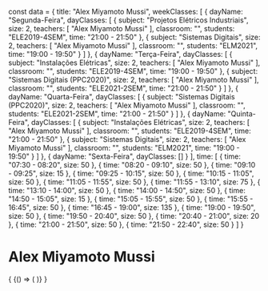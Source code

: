 const data = {
  title: "Alex Miyamoto Mussi",
  weekClasses: [
    {
      dayName: "Segunda-Feira",
      dayClasses: [
        {
          subject: "Projetos Elétricos Industriais",
          size: 2,
          teachers: [
            "Alex Miyamoto Mussi"
          ],
          classroom: "",
          students: "ELE2019-4SEM",
          time: "21:00 - 21:50"
        },
        {
          subject: "Sistemas Digitais",
          size: 2,
          teachers: [
            "Alex Miyamoto Mussi"
          ],
          classroom: "",
          students: "ELM2021",
          time: "19:00 - 19:50"
        }
      ]
    },
    {
      dayName: "Terça-Feira",
      dayClasses: [
        {
          subject: "Instalações Elétricas",
          size: 2,
          teachers: [
            "Alex Miyamoto Mussi"
          ],
          classroom: "",
          students: "ELE2019-4SEM",
          time: "19:00 - 19:50"
        },
        {
          subject: "Sistemas Digitais (PPC2020)",
          size: 2,
          teachers: [
            "Alex Miyamoto Mussi"
          ],
          classroom: "",
          students: "ELE2021-2SEM",
          time: "21:00 - 21:50"
        }
      ]
    },
    {
      dayName: "Quarta-Feira",
      dayClasses: [
        {
          subject: "Sistemas Digitais (PPC2020)",
          size: 2,
          teachers: [
            "Alex Miyamoto Mussi"
          ],
          classroom: "",
          students: "ELE2021-2SEM",
          time: "21:00 - 21:50"
        }
      ]
    },
    {
      dayName: "Quinta-Feira",
      dayClasses: [
        {
          subject: "Instalações Elétricas",
          size: 2,
          teachers: [
            "Alex Miyamoto Mussi"
          ],
          classroom: "",
          students: "ELE2019-4SEM",
          time: "21:00 - 21:50"
        },
        {
          subject: "Sistemas Digitais",
          size: 2,
          teachers: [
            "Alex Miyamoto Mussi"
          ],
          classroom: "",
          students: "ELM2021",
          time: "19:00 - 19:50"
        }
      ]
    },
    {
      dayName: "Sexta-Feira",
      dayClasses: []
    }
  ],
  time: [
    {
      time: "07:30 - 08:20",
      size: 50
    },
    {
      time: "08:20 - 09:10",
      size: 50
    },
    {
      time: "09:10 - 09:25",
      size: 15
    },
    {
      time: "09:25 - 10:15",
      size: 50
    },
    {
      time: "10:15 - 11:05",
      size: 50
    },
    {
      time: "11:05 - 11:55",
      size: 50
    },
    {
      time: "11:55 - 13:10",
      size: 75
    },
    {
      time: "13:10 - 14:00",
      size: 50
    },
    {
      time: "14:00 - 14:50",
      size: 50
    },
    {
      time: "14:50 - 15:05",
      size: 15
    },
    {
      time: "15:05 - 15:55",
      size: 50
    },
    {
      time: "15:55 - 16:45",
      size: 50
    },
    {
      time: "16:45 - 19:00",
      size: 135
    },
    {
      time: "19:00 - 19:50",
      size: 50
    },
    {
      time: "19:50 - 20:40",
      size: 50
    },
    {
      time: "20:40 - 21:00",
      size: 20
    },
    {
      time: "21:00 - 21:50",
      size: 50
    },
    {
      time: "21:50 - 22:40",
      size: 50
    }
  ]
}

# Alex Miyamoto Mussi

<div>
  {
    <BrowserOnly>
      {() => (
        <Grid
          title={data.title}
          weekClasses={data.weekClasses}
          time={data.time}
        />
      )}
    </BrowserOnly>
  }
</div>
